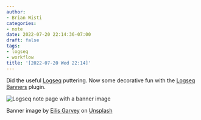```yaml
---
author:
- Brian Wisti
categories:
- note
date: 2022-07-20 22:14:36-07:00
draft: false
tags:
- logseq
- workflow
title: '[2022-07-20 Wed 22:14]'
---
```


Did the useful [Logseq][logseq] puttering. Now some decorative fun with the
[Logseq Banners][banners-plugin] plugin.

[logseq]: https://logseq.com
[banners-plugin]: https://github.com/yoyurec/logseq-banners-plugin

![Logseq note page with a banner image](/img/2022/2022-07-20-logseq-banners.png "It's all pretty!")

Banner image by <a href="https://unsplash.com/@eilisgarvey?utm_source=unsplash&utm_medium=referral&utm_content=creditCopyText">Eilis Garvey</a> on <a href="https://unsplash.com/s/photos/root?utm_source=unsplash&utm_medium=referral&utm_content=creditCopyText">Unsplash</a>
